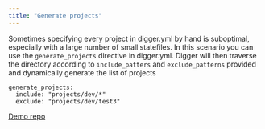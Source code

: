 ```yaml
---
title: "Generate projects"
---
```


Sometimes specifying every project in digger.yml by hand is suboptimal, especially with a large number of small statefiles.
In this scenario you can use the `generate_projects` directive in digger.yml. Digger will then traverse the directory according to `include_patters` and `exclude_patterns` provided and dynamically generate the list of projects

```
generate_projects:
  include: "projects/dev/*"
  exclude: "projects/dev/test3"
```

[Demo repo](https://github.com/diggerhq/generate_projects_demo)



